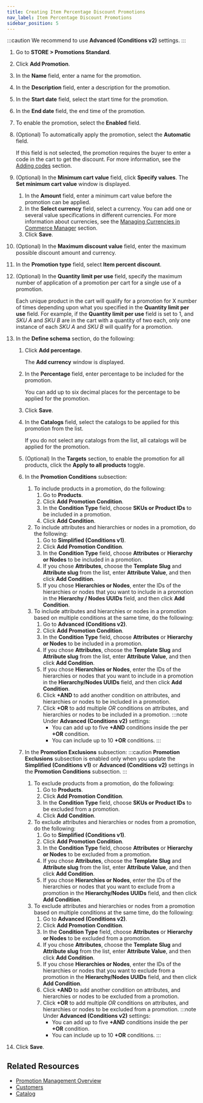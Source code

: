 ```yaml
---
title: Creating Item Percentage Discount Promotions
nav_label: Item Percentage Discount Promotions
sidebar_position: 5
---
```


:::caution
We recommend to use **Advanced (Conditions v2)** settings.
:::

1. Go to **STORE > Promotions Standard**.
1. Click **Add Promotion**.
1. In the **Name** field, enter a name for the promotion.
1. In the **Description** field, enter a description for the promotion.
1. In the **Start date**  field, select the start time for the promotion.
1. In the **End date** field, the end time of the promotion.
1. To enable the promotion, select the **Enabled** field.
1. (Optional) To automatically apply the promotion, select the **Automatic** field.
    
    If this field is not selected, the promotion requires the buyer to enter a code in the cart to get the discount. For more information, see the [Adding codes](/docs/commerce-manager/promotions-standard/overview#creating-promotion-codes) section.
1. (Optional) In the **Minimum cart value** field, click **Specify values**.
   The **Set minimum cart value** window is displayed.
   1. In the **Amount** field, enter a minimum cart value before the promotion can be applied.
   1. In the **Select currency** field, select a currency.
      You can add one or several value specifications in different currencies. For more information about currencies, see the [Managing Currencies in Commerce Manager](/docs/commerce-manager/product-experience-manager/currencies/manage-currencies) section.
    1. Click **Save**.
1. (Optional) In the **Maximum discount value** field, enter the maximum possible discount amount and currency.
1. In the **Promotion type** field, select **Item percent discount**.
1. (Optional) In the **Quantity limit per use** field, specify the maximum number of application of a promotion per cart for a single use of a promotion.

    Each unique product in the cart will qualify for a promotion for X number of times depending upon what you specified in the **Quantity limit per use** field. For example, if the **Quantity limit per use** field is set to 1, and *SKU A* and *SKU B* are in the cart with a quantity of two each, only one instance of each *SKU A* and *SKU B* will qualify for a promotion.
1. In the **Define schema** section, do the following:
    1. Click **Add percentage**. 
        
        The **Add currency** window is displayed.
    1. In the **Percentage** field, enter percentage to be included for the promotion.

        You can add up to six decimal places for the percentage to be applied for the promotion.
    1. Click **Save**.
    1. In the **Catalogs** field, select the catalogs to be applied for this promotion from the list.
        
        If you do not select any catalogs from the list, all catalogs will be applied for the promotion.
    1. (Optional) In the **Targets** section, to enable the promotion for all products, click the **Apply to all products** toggle.
    1. In the **Promotion Conditions** subsection:
        
        1. To include products in a promotion, do the following:
            1. Go to **Products**.
            1. Click **Add Promotion Condition**.
            1. In the **Condition Type** field, choose **SKUs or Product IDs** to be included in a promotion.
            1. Click **Add Condition**.
        1. To include attributes and hierarchies or nodes in a promotion, do the following:
            1. Go to **Simplified (Conditions v1)**.
            1. Click **Add Promotion Condition**.
            1. In the **Condition Type** field, choose **Attributes** or **Hierarchy or Nodes** to be included in a promotion.
            1. If you chose **Attributes**, choose the **Template Slug** and **Attribute slug** from the list, enter **Attribute Value**, and then click **Add Condition**.
            1. If you chose **Hierarchies or Nodes**, enter the IDs of the hierarchies or nodes that you want to include in a promotion in the **Hierarchy / Nodes UUIDs** field, and then click **Add Condition**.
        1. To include attributes and hierarchies or nodes in a promotion based on multiple conditions at the same time, do the following:
            1. Go to **Advanced (Conditions v2)**.
            1. Click **Add Promotion Condition**.
            1. In the **Condition Type** field, choose **Attributes** or **Hierarchy or Nodes** to be included in a promotion.
            1. If you chose **Attributes**, choose the **Template Slug** and **Attribute slug** from the list, enter **Attribute Value**, and then click **Add Condition**.
            1. If you chose **Hierarchies or Nodes**, enter the IDs of the hierarchies or nodes that you want to include in a promotion in the **Hierarchy/Nodes UUIDs** field, and then click **Add Condition**.
            1. Click **+AND** to add another condition on attributes, and hierarchies or nodes to be included in a promotion.
            1. Click **+OR** to add multiple *OR* conditions on attributes, and hierarchies or nodes to be included in a promotion. 
                :::note
                Under **Advanced (Conditions v2)** settings:
                - You can add up to five **+AND** conditions inside the per **+OR** condition.
                - You can include up to 10 **+OR** conditions.
                :::
    1. In the **Promotion Exclusions** subsection:
            :::caution
             **Promotion Exclusions** subsection is enabled only when you update the **Simplified (Conditions v1)** or **Advanced (Conditions v2)** settings in the **Promotion Conditions** subsection.
            :::
        1. To exclude products from a promotion, do the following:
            1. Go to **Products**.
            1. Click **Add Promotion Condition**.
            1. In the **Condition Type** field, choose **SKUs or Product IDs** to be excluded from a promotion.
            1. Click **Add Condition**.
        1. To exclude attributes and hierarchies or nodes from a promotion, do the following:
            1. Go to **Simplified (Conditions v1)**.
            1. Click **Add Promotion Condition**.
            1. In the **Condition Type** field, choose **Attributes** or **Hierarchy or Nodes** to be excluded from a promotion.
            1. If you chose **Attributes**, choose the **Template Slug** and **Attribute slug** from the list, enter **Attribute Value**, and then click **Add Condition**.
            1. If you chose **Hierarchies or Nodes**, enter the IDs of the hierarchies or nodes that you want to exclude from a promotion in the **Hierarchy/Nodes UUIDs** field, and then click **Add Condition**.
        1. To exclude attributes and hierarchies or nodes from a promotion based on multiple conditions at the same time, do the following:
            1. Go to **Advanced (Conditions v2)**.
            1. Click **Add Promotion Condition**.
            1. In the **Condition Type** field, choose **Attributes** or **Hierarchy or Nodes** to be excluded from a promotion.
            1. If you chose **Attributes**, choose the **Template Slug** and **Attribute slug** from the list, enter **Attribute Value**, and then click **Add Condition**.
            1. If you chose **Hierarchies or Nodes**, enter the IDs of the hierarchies or nodes that you want to exclude from a promotion in the **Hierarchy/Nodes UUIDs** field, and then click **Add Condition**.
            1. Click **+AND** to add another condition on attributes, and hierarchies or nodes to be excluded from a promotion.
            1. Click **+OR** to add multiple *OR* conditions on attributes, and hierarchies or nodes to be excluded from a promotion. 
                :::note
                Under **Advanced (Conditions v2)** settings:
                - You can add up to five **+AND** conditions inside the per **+OR** condition.
                - You can include up to 10 **+OR** conditions.
                :::
1. Click **Save**.

## Related Resources

- [Promotion Management Overview](/docs/commerce-manager/promotions-standard/overview)
- [Customers](/docs/customer-management/customers)
- [Catalog](/docs/commerce-manager/product-experience-manager/catalogs/catalog-configuration)
